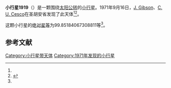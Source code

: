{{Infobox planet
| bgcolour = #FFFFC0
| name = 1919 Clemence
| symbol = 
| image = 
| caption = 
| discovery = yes
| discovery_ref = 
| discoverer = [[J._Gibson|J. Gibson]]、[[C._U._Cesco|C. U. Cesco]]
| discovery_site = [[圣胡安省|圣胡安省]] 
| discovered = 1971年9月16日
| designations = yes
| mp_name = 
| named_after = 
| alt_names = 1971 SA/ 1970 EA1 / 1971 QZ
| mp_category = [[主带内小行星|主带内小行星]]
| orbit_ref = <ref name="a">[http://ssd.jpl.nasa.gov/sbdb.cgi?sstr=1919 1919 Clemence] {{Wayback|url=http://ssd.jpl.nasa.gov/sbdb.cgi?sstr=1919 |date=20210816052339 }}，小行星數據庫瀏覽器（JPL Small-Body Database Browser）－[[美国国家航空航天局|美国国家航空航天局]]喷气推进实验室</ref>
| epoch = 2456400.5 (2013年4月18日更新)
| aphelion = {{convert|2.119457211729901|AU|km|3|abbr=on|lk=out}}
| perihelion = {{convert|1.752154378812657|AU|km|3|abbr=on}}
| semimajor = {{convert|1.935805795271279|AU|km|3|abbr=on}}
| eccentricity = 0.094870786
| period = 983.7644066 [[日|日]]<br />2.69[[儒略年|儒略年]]
| avg_speed = 
| inclination = 19.3363505865876
| asc_node = 357.0094930304027
| mean_anomaly = 
| arg_peri = 99.85184067308811
| satellites = 
| physical_characteristics = yes
| dimensions = 
| mass = 
| density = 
| surface_grav = 
| escape_velocity = 
| sidereal_day = 
| axial_tilt = 
| pole_ecliptic_lat = 
| pole_ecliptic_lon = 
| albedo = 
| temperatures= 
| temp_name1 = 
| mean_temp_1 = 
| max_temp_1 = 
| temp_name2 = 
| max_temp_2 = 
| spectral_type = 
| abs_magnitude = 99.85184067308811
}}

'''小行星1919'''（{{lang-en|1919 Clemence}}）是一颗围绕[[太阳|太阳]][[公转|公转]]的[[小行星|小行星]]。1971年9月16日，[[J._Gibson|J. Gibson]]、[[C._U._Cesco|C. U. Cesco]]在圣胡安省发现了此天体<ref name="a" /><ref>{{cite news|title=小行星列表|url=http://cfa-www.harvard.edu/iau/lists/NumberedMPs.txt|accessdate=2013-07-08|newspaper=哈佛大学|archive-date=2008-05-17|archive-url=https://web.archive.org/web/20080517010638/http://cfa-www.harvard.edu/iau/lists/NumberedMPs.txt|dead-url=no}}</ref>。

这颗小行星的[[绝对星等|绝对星等]]为99.85184067308811等<ref name="a" />。

==参考文献==
{{reflist}}
{{Minor Planet Number|[[小行星1918|小行星1918]]|[[小行星1920|小行星1920]]}}

{{小天体}}

[[Category:小行星带天体|Category:小行星带天体]]
[[Category:1971年发现的小行星|Category:1971年发现的小行星]]

{{asteroid-stub}}